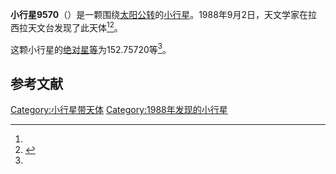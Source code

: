 {{Infobox planet
| bgcolour = #FFFFC0
| name = 9570
| symbol = 
| image = 
| caption = 
| discovery = yes
| discovery_ref = 
| discoverer = {{link-en|亨利·德波鸿诺|Henri Debehogne}}
| discovery_site = [[拉西拉天文台|拉西拉天文台]] 
| discovered = 1988年9月2日
| designations = yes
| mp_name = 
| named_after = 
| alt_names = 1988 RQ5/ 1964 TF1 / 1982 JA1
| mp_category = [[主带小行星|主带小行星]]
| orbit_ref = <ref name="a">[http://ssd.jpl.nasa.gov/sbdb.cgi?sstr=9570 9570] {{Wayback|url=http://ssd.jpl.nasa.gov/sbdb.cgi?sstr=9570 |date=20210717065909 }}，小行星數據庫瀏覽器（JPL Small-Body Database Browser）－[[美国国家航空航天局|美国国家航空航天局]]喷气推进实验室</ref>
| epoch = 2456400.5 (2013年4月18日更新)
| aphelion = {{convert|3.0113891|AU|km|3|abbr=on|lk=out}}
| perihelion = {{convert|2.7300959|AU|km|3|abbr=on}}
| semimajor = {{convert|2.8707425|AU|km|3|abbr=on}}
| eccentricity = 0.0489931
| period = 1776.600572 [[日|日]]<br />4.86[[儒略年|儒略年]]
| avg_speed = 
| inclination = 3.45853
| asc_node = 193.22772
| mean_anomaly = 
| arg_peri = 152.75720
| satellites = 
| physical_characteristics = yes
| dimensions = 
| mass = 
| density = 
| surface_grav = 
| escape_velocity = 
| sidereal_day = 
| axial_tilt = 
| pole_ecliptic_lat = 
| pole_ecliptic_lon = 
| albedo = 
| temperatures= 
| temp_name1 = 
| mean_temp_1 = 
| max_temp_1 = 
| temp_name2 = 
| max_temp_2 = 
| spectral_type = 
| abs_magnitude = 152.75720
}}

'''小行星9570'''（{{lang-en|9570}}）是一颗围绕[[太阳|太阳]][[公转|公转]]的[[小行星|小行星]]。1988年9月2日，天文学家{{link-en|亨利·德波鸿诺|Henri Debehogne}}在拉西拉天文台发现了此天体<ref name="a" /><ref>{{cite news|title=小行星列表|url=http://cfa-www.harvard.edu/iau/lists/NumberedMPs.txt|accessdate=2013-07-08|newspaper=哈佛大学|archive-date=2008-05-17|archive-url=https://web.archive.org/web/20080517010638/http://cfa-www.harvard.edu/iau/lists/NumberedMPs.txt|dead-url=no}}</ref>。

这颗小行星的[[绝对星等|绝对星等]]为152.75720等<ref name="a" />。

==参考文献==
{{reflist}}
{{Minor Planet Number|[[小行星9569|小行星9569]]|[[小行星9571|小行星9571]]}}

{{小天体}}

[[Category:小行星带天体|Category:小行星带天体]]
[[Category:1988年发现的小行星|Category:1988年发现的小行星]]

{{asteroid-stub}}